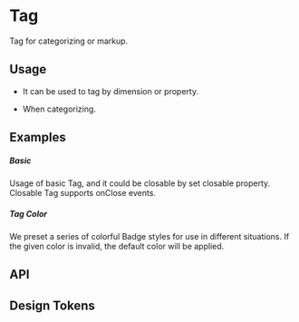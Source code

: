 
<Meta of={KitTagStories} />

<style></style>

# Tag

Tag for categorizing or markup.

## Usage
- It can be used to tag by dimension or property.

- When categorizing.

## Examples

##### Basic
Usage of basic Tag, and it could be closable by set closable property. Closable Tag supports onClose events.

<CustomCanvas content={Examples.Basic} source={Sources.Basic} id="tag-basic" />

##### Tag Color

We preset a series of colorful Badge styles for use in different situations. If the given color is invalid, the default color will be applied.

<CustomCanvas content={Examples.Color} source={Sources.Color} id="tag-color" />

## API

<Canvas of={KitTagStories.Api} />

<Controls of={KitTagStories.Api} />


## Design Tokens

<DesignTokens path="components.Tag" tokens={fields?.components?.Tag} />